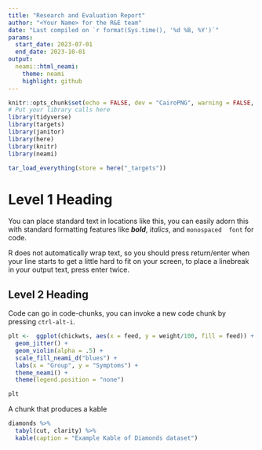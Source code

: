 ```yaml
---
title: "Research and Evaluation Report"
author: "<Your Name> for the R&E team"
date: "Last compiled on `r format(Sys.time(), '%d %B, %Y')`"
params:
  start_date: 2023-07-01
  end_date: 2023-10-01
output: 
  neami::html_neami:
    theme: neami
    highlight: github
---
```


```r
knitr::opts_chunk$set(echo = FALSE, dev = "CairoPNG", warning = FALSE, message = FALSE)
# Put your library calls here 
library(tidyverse)
library(targets)
library(janitor)
library(here)
library(knitr)
library(neami)

tar_load_everything(store = here("_targets"))


```

# Level 1 Heading

You can place standard text in locations like this, you can easily adorn this 
with standard formatting features like ***bold***, *italics*, and `monospaced 
font` for code.

R does not automatically wrap text, so you should press return/enter when your 
line starts to get a little hard to fit on your screen, to place a linebreak in 
your output text, press enter twice. 

## Level 2 Heading

Code can go in code-chunks, you can invoke a new code chunk by pressing 
`ctrl-alt-i`. 

```r
plt <-  ggplot(chickwts, aes(x = feed, y = weight/100, fill = feed)) +
  geom_jitter() +
  geom_violin(alpha = .5) +
  scale_fill_neami_d("blues") +
  labs(x = "Group", y = "Symptoms") +
  theme_neami() +
  theme(legend.position = "none")

plt
```

A chunk that produces a kable

```r
diamonds %>% 
  tabyl(cut, clarity) %>% 
  kable(caption = "Example Kable of Diamonds dataset")
```


